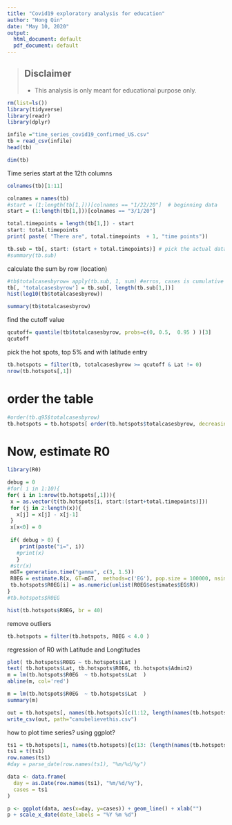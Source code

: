 ```yaml
---
title: "Covid19 exploratory analysis for education"
author: "Hong Qin"
date: "May 10, 2020"
output:
  html_document: default
  pdf_document: default
---
```


> ## Disclaimer
> * This analysis is only meant for educational purpose only. 


```r
rm(list=ls())
library(tidyverse)
library(readr)
library(dplyr)
```

```r
infile ="time_series_covid19_confirmed_US.csv"
tb = read_csv(infile)
head(tb)
```

```r
dim(tb)
```

Time series start at the 12th columns 
```r
colnames(tb)[1:11]
```

```r
colnames = names(tb)
#start = (1:length(tb[1,]))[colnames == "1/22/20"]  # beginning data
start = (1:length(tb[1,]))[colnames == "3/1/20"]
```

```r
total.timepoints = length(tb[1,]) - start
start: total.timepoints
print( paste( "There are", total.timepoints  + 1, "time points"))
```

```r
tb.sub = tb[, start: (start + total.timepoints)] # pick the actual data
#summary(tb.sub)
```

calculate the sum by row (location)
```r
#tb$totalcasesbyrow= apply(tb.sub, 1, sum) #erros, cases is cumulative
tb[, 'totalcasesbyrow'] = tb.sub[, length(tb.sub[1,])]
hist(log10(tb$totalcasesbyrow))
```

```r
summary(tb$totalcasesbyrow)
```

find the cutoff value
```r
qcutoff= quantile(tb$totalcasesbyrow, probs=c(0, 0.5,  0.95 ) )[3]
qcutoff
```

pick the hot spots, top 5% and with latitude entry
```r
tb.hotspots = filter(tb, totalcasesbyrow >= qcutoff & Lat != 0) 
nrow(tb.hotspots[,1])
```

# order the table
```r
#order(tb.q95$totalcasesbyrow)
tb.hotspots = tb.hotspots[ order(tb.hotspots$totalcasesbyrow, decreasing = TRUE) , ]
```

# Now, estimate R0 
```r
library(R0)
```

```r
debug = 0
#for( i in 1:10){
for( i in 1:nrow(tb.hotspots[,1])){
 x = as.vector(t(tb.hotspots[i, start:(start+total.timepoints)])) 
 for (j in 2:length(x)){
   x[j] = x[j] - x[j-1]
 }
 x[x<0] = 0
 
 if( debug > 0) {
    print(paste("i=", i))
   #print(x) 
   }
 #str(x)
 mGT= generation.time("gamma", c(3, 1.5))
 R0EG = estimate.R(x, GT=mGT,  methods=c('EG'), pop.size = 100000, nsim=10 )
 tb.hotspots$R0EG[i] = as.numeric(unlist(R0EG$estimates$EG$R))
}
#tb.hotspots$R0EG
```


```r
hist(tb.hotspots$R0EG, br = 40)
```

 remove outliers
```r
tb.hotspots = filter(tb.hotspots, R0EG < 4.0 )
```

regression of R0 with Latitude and Longtitudes
```r
plot( tb.hotspots$R0EG ~ tb.hotspots$Lat )
text( tb.hotspots$Lat, tb.hotspots$R0EG, tb.hotspots$Admin2)
m = lm(tb.hotspots$R0EG  ~ tb.hotspots$Lat  )
abline(m, col='red')
```

```r
m = lm(tb.hotspots$R0EG  ~ tb.hotspots$Lat  )
summary(m)
```

```r
out = tb.hotspots[, names(tb.hotspots)[c(1:12, length(names(tb.hotspots)))]]
write_csv(out, path="canubelievethis.csv")
```

how to plot time series? using ggplot? 

```r
ts1 = tb.hotspots[1, names(tb.hotspots)[c(13: (length(names(tb.hotspots))-2))]]
ts1 = t(ts1)
row.names(ts1)
#day = parse_date(row.names(ts1), "%m/%d/%y")

data <- data.frame(
  day = as.Date(row.names(ts1), "%m/%d/%y"), 
  cases = ts1
)
```



```r
p <- ggplot(data, aes(x=day, y=cases)) + geom_line() + xlab("")
p + scale_x_date(date_labels = "%Y %m %d")
```
